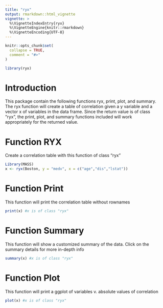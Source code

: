 ```yaml
---
title: "ryx"
output: rmarkdown::html_vignette
vignette: >
  %\VignetteIndexEntry{ryx}
  %\VignetteEngine{knitr::rmarkdown}
  %\VignetteEncoding{UTF-8}
---
```


```r
knitr::opts_chunk$set(
  collapse = TRUE,
  comment = "#>"
)
```

```r
library(ryx)
```

# Introduction

This package contain the following functions ryx, print, plot, and summary. The ryx function will create a table of correlation given a y variable and a vector x of variables in the data frame. Since the return value is of class "ryx", the print, plot, and summary functions included will work appropriately for the returned value.

# Function RYX

Create a correlation table with this function of class "ryx"

```r
Library(MASS)
x <- ryx(Boston, y = "medv", x = c("age","dis","lstat"))
```

# Function Print

This function will print the correlation table without rownames

```r
print(x) #x is of class "ryx"
```

# Function Summary

This function will show a customized summary of the data. Click on the summary details for more in-depth info

```r
summary(x) #x is of class "ryx"
```

# Function Plot

This function will print a ggplot of variables v. absolute values of correlation

```r
plot(x) #x is of class "ryx"
```

